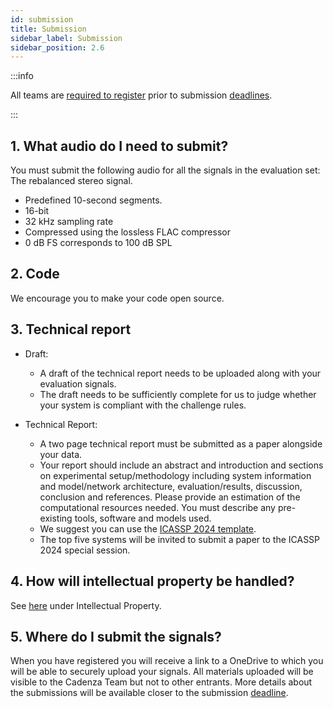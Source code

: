 ```yaml
---
id: submission
title: Submission
sidebar_label: Submission
sidebar_position: 2.6
---
```


:::info

All teams are [required to register](registration) prior to submission [deadlines](key_dates).

:::

## 1. What audio do I need to submit?

You must submit the following audio for all the signals in the evaluation set:
The rebalanced stereo signal.
* Predefined 10-second segments.
* 16-bit
* 32 kHz sampling rate
* Compressed using the lossless FLAC compressor
* 0 dB FS corresponds to 100 dB SPL

## 2. Code

We encourage you to make your code open source.

## 3. Technical report

* Draft:
    * A draft of the technical report needs to be uploaded along with your evaluation signals.
    * The draft needs to be sufficiently complete for us to judge whether your system is compliant with the challenge rules.
	
* Technical Report:
    * A two page technical report must be submitted as a paper alongside your data.
    * Your report should include an abstract and introduction and sections on experimental setup/methodology including system information
      and model/network architecture, evaluation/results, discussion, conclusion and references.
      Please provide an estimation of the computational resources needed. You must describe any pre-existing tools, software and models used.
    * We suggest you can use the [ICASSP 2024 template](https://2024.ieeeicassp.org/icassp-paper-guidelines/).
    * The top five systems will be invited to submit a paper to the ICASSP 2024 special session.

## 4. How will intellectual property be handled?

See [here](rules#7-intellectual-property) under Intellectual Property.

## 5. Where do I submit the signals?

When you have registered you will receive a link to a OneDrive to which you will be able to securely upload your signals.
All materials uploaded will be visible to the Cadenza Team but not to other entrants.
More details about the submissions will be available closer to the submission [deadline](key_dates).

[//]: # (Your processed signals should be named using the conventions used by the baseline system:)

[//]: # ()
[//]: # (* Task 1: `<Listener ID>/<Song Name>/<Listener ID>_<Song Name>_remix.wav`)

[//]: # ()
[//]: # (These should be placed in a directory whose name is the unique team ID that you will be sent, e.g., `submission_E001` and  then packaged using `zip` or `tar` or any standard packaging tool.)

[//]: # ()
